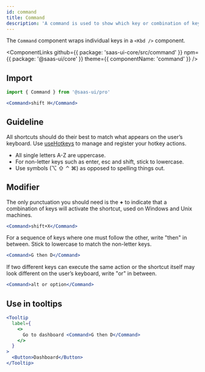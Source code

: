 ```yaml
---
id: command
title: Command
description: 'A command is used to show which key or combination of keys performs a given action.'
---
```


The `Command` component wraps individual keys in a `<Kbd />` component.

<ComponentLinks
  github={{ package: 'saas-ui-core/src/command' }}
  npm={{ package: '@saas-ui/core' }}
  theme={{ componentName: 'command' }}
/>

## Import

```js
import { Command } from '@saas-ui/pro'
```

```jsx
<Command>shift H</Command>
```

## Guideline

All shortcuts should do their best to match what appears on the user’s keyboard.
Use [useHotkeys](/navigation/hotkeys) to manage and register your hotkey actions.

- All single letters A-Z are uppercase.
- For non-letter keys such as enter, esc and shift, stick to lowercase.
- Use symbols (⌥ ⇧ ⌃ ⌘) as opposed to spelling things out.

## Modifier

The only punctuation you should need is the **+** to indicate that a combination
of keys will activate the shortcut, used on Windows and Unix machines.

```jsx
<Command>shift+X</Command>
```

For a sequence of keys where one must follow the other, write "then" in between.
Stick to lowercase to match the non-letter keys.

```jsx
<Command>G then D</Command>
```

If two different keys can execute the same action or the shortcut itself may
look different on the user’s keyboard, write "or" in between.

```jsx
<Command>alt or option</Command>
```

## Use in tooltips

```jsx
<Tooltip
  label={
    <>
      Go to dashboard <Command>G then D</Command>
    </>
  }
>
  <Button>Dashboard</Button>
</Tooltip>
```

